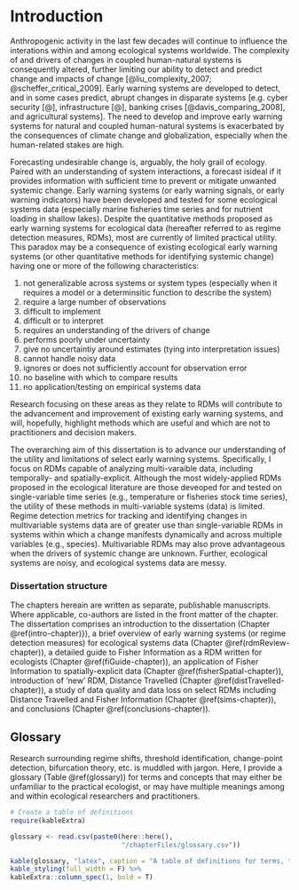 # Introduction {#intro}


Anthropogenic activity in the last few decades will continue to influence the interations within and among ecological systems worldwide. The complexity of and drivers of changes in coupled human-natural systems is consequently altered, further limiting our ability to detect and predict change and impacts of change [@liu_complexity_2007; @scheffer_critical_2009]. Early warning systems are developed to detect,  and in some cases predict, abrupt changes in disparate systems [e.g. cyber security [@], infrastructure [@], banking crises [@davis_comparing_2008], and agricultural systems]. The need to develop and improve early warning systems for natural and coupled human-natural systems is exacerbated by the consequences of climate change and globalization, especially when the human-related stakes are high. 

Forecasting undesirable change is, arguably, the holy grail of ecology. Paired with an understanding of system interactions, a forecast isideal if it provides information with sufficient time to prevent or mitigate unwanted systemic change. Early warning systems (or early warning signals, or early warning indicators) have been developed and tested for some ecological systems data (especially marine fisheries time series and for nutrient loading in shallow lakes). Despite the quantitative methods proposed as early warning systems for ecological data (hereafter referred to as regime detection measures, RDMs), most are currently of limited practical utility. This paradox may be a consequence of existing ecological early warning systems (or other quantitative methods for identifying systemic change)  having one or more of the following characteristics:

  1. not generalizable across systems or system types (especially when it requires a model or a determinsitic function to describe the system) 
  1. require a large number of observations  
  1. difficult to implement   
  1. difficult or to interpret   
  1. requires an understanding of the drivers of change  
  1. performs poorly under uncertainty
  1. give no uncertaintiy around estimates (tying into interpretation issues)  
  1. cannot handle noisy data
  1. ignores or does not sufficiently account for observation error  
  1. no baseline with which to compare results
  1. no application/testing on empirical systems data

Research focusing on these areas as they relate to RDMs will contribute to the advancement and improvement of existing early warning systems, and will, hopefully, highlight methods which are useful and which are not to practitioners and decision makers. 

The overarching aim of this dissertation is to advance our understanding of the utility and limitations of select early warning systems. Specifically, I focus on RDMs capable of analyzing multi-varaible data, including temporally- and spatially-explicit. Although the most widely-applied RDMs proposed in the ecological literature are those deveoped for and tested on single-variable time series (e.g., temperature or fisheries stock time series), the utility of these methods in multi-variable systems (data) is limited. Regime detection metrics for tracking and identifying changes in multivariable systems data are of greater use than single-variable RDMs in systems within which a change manifests dynamically and across multiple variables (e.g., species). Multivariable RDMs may also prove advantageous when the drivers of systemic change are unknown. Further, ecological systems are noisy, and ecological systems data are messy. 

### Dissertation structure

The chapters hereain are written as separate, publishable manuscripts. Where applicable, co-authors are listed in the front matter of the chapter. The dissertation comprises an introduction to the dissertation (Chapter \@ref(intro-chapter)}), a brief overview of early warning systems (or regime detection measures) for ecological systems data (Chapter \@ref(rdmReview-chapter)), a detailed guide to Fisher Information as a RDM written for ecologists (Chapter \@ref(fiGuide-chapter)), an application of Fisher Information to spatially-explicit data (Chapter \@ref(fisherSpatial-chapter)),  introduction of 'new' RDM, Distance Travelled (Chapter \@ref(distTravelled-chapter)), a study of data quality and data loss on select RDMs including Distance Travelled and Fisher Information (Chapter \@ref(sims-chapter)), and conclusions (Chapter \@ref(conclusions-chapter)). 

## Glossary
Research surrounding regime shifts, threshold identification, change-point detection, bifurcation theory, etc. is muddled with jargon. Here, I provide a glossary (Table \@ref(glossary)) for terms and concepts that may either be unfamiliar to the practical ecologist, or may have multiple meanings among and within ecological researchers and practitioners. 

```r
# Create a table of definitions 
require(kableExtra)

glossary <- read.csv(paste0(here::here(), 
                            "/chapterFiles/glossary.csv"))

kable(glossary, "latex", caption = "A table of definitions for terms, theories, and phrases often appearing in ecological regime shift literature.") %>% 
kable_styling(full_width = F) %>%
kableExtra::column_spec(1, bold = T)
```




